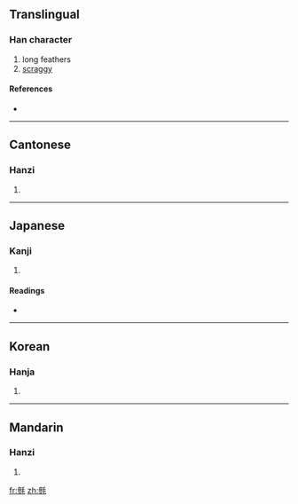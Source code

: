 {{also|毵}}
==Translingual==

===Han character===
{{Han char|rn=82|rad=毛|as=11|sn=15|four=2221<sub>4</sub>|canj=戈竹竹手山 (IHHQU)}}

# long feathers
# [[scraggy]]

====References====
* {{Han ref|kx=0595.370|dkj=16942|dj=0987.150|hdz=32005.130|uh=6BFF|ud=27647|bh=E5F7|bd=58871}}

----

==Cantonese==

===Hanzi===
{{yue-hanzi|jyut=|y=saam1|sim=毵}}

# {{defn|Cantonese}}

----

==Japanese==

===Kanji===
{{ja-kanji|grade=|rs=毛11}}

# {{defn|Japanese}}

====Readings====
* {{ja-readings|on=[[さん]] (san)|kun=[[けがながい]] (keganagai)}}

----

==Korean==

===Hanja===
{{ko-hanja|hangeul=삼|eumhun=|rv=sam|mr=sam|y=sam}}

# {{defn|Korean}}

----

==Mandarin==

===Hanzi===
{{cmn-hanzi|sim=毵|pin=[[sān]] ([[san1]])|wg=san<sup>1</sup>}}

# {{defn|Mandarin}}

[[fr:毿]]
[[zh:毿]]